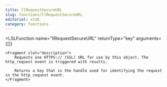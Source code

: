 ```yaml
---
title: llRequestSecureURL
slug: functions/llRequestSecureURL
editorial: stub
category: functions
---
```


<LSLFunction
	name="llRequestSecureURL"
	returnType="key"
	arguments={[]}
>
	<Fragment slot="description">
		Requests one HTTPS:// (SSL) URL for use by this object. The http_request event is triggered with results.
		
		Returns a key that is the handle used for identifying the request in the http_request event.
	</Fragment>
</LSLFunction>
